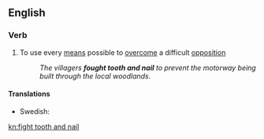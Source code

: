 ==English==

===Verb===
{{head|en|verb|head=[[fight]] [[tooth]] [[and]] [[nail]]}}

# {{context|idiomatic|lang=en}} To use every [[means]] possible to [[overcome]] a difficult [[opposition]]
#: ''The villagers '''fought tooth and nail''' to prevent the motorway being built through the local woodlands.''

====Translations====
{{trans-top|use every means possible to overcome a difficult opposition}}
* Swedish: {{t|sv|slåss med näbbar och klor}}
{{trans-mid}}
{{trans-bottom}}

[[kn:fight tooth and nail]]